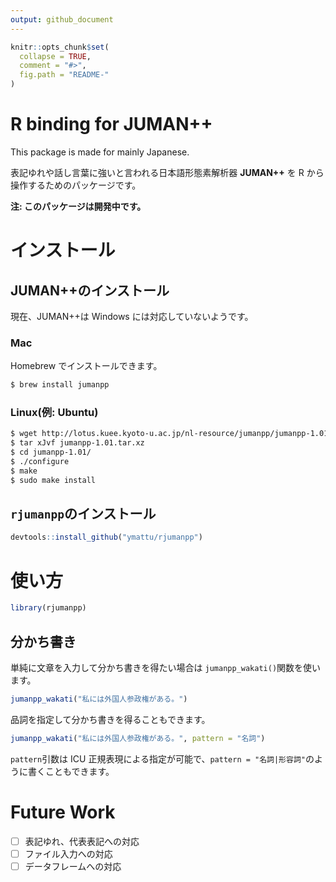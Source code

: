 ```yaml
---
output: github_document
---
```


<!-- README.md is generated from README.Rmd. Please edit that file -->

```r
knitr::opts_chunk$set(
  collapse = TRUE,
  comment = "#>",
  fig.path = "README-"
)
```

# R binding for JUMAN++
This package is made for mainly Japanese.

表記ゆれや話し言葉に強いと言われる日本語形態素解析器 **JUMAN++** を R から操作するためのパッケージです。

**注: このパッケージは開発中です。**

# インストール
## JUMAN++のインストール
現在、JUMAN++は Windows には対応していないようです。

### Mac
Homebrew でインストールできます。

```sh
$ brew install jumanpp
```

### Linux(例: Ubuntu)

```sh
$ wget http://lotus.kuee.kyoto-u.ac.jp/nl-resource/jumanpp/jumanpp-1.01.tar.xz
$ tar xJvf jumanpp-1.01.tar.xz
$ cd jumanpp-1.01/
$ ./configure
$ make
$ sudo make install
```

## `rjumanpp`のインストール
```r
devtools::install_github("ymattu/rjumanpp")
```

# 使い方
```r
library(rjumanpp)
```
## 分かち書き
単純に文章を入力して分かち書きを得たい場合は `jumanpp_wakati()`関数を使います。
```r
jumanpp_wakati("私には外国人参政権がある。")
```

品詞を指定して分かち書きを得ることもできます。
```r
jumanpp_wakati("私には外国人参政権がある。", pattern = "名詞")
```

`pattern`引数は ICU 正規表現による指定が可能で、`pattern = "名詞|形容詞"`のように書くこともできます。

# Future Work
- [ ] 表記ゆれ、代表表記への対応
- [ ] ファイル入力への対応
- [ ] データフレームへの対応
